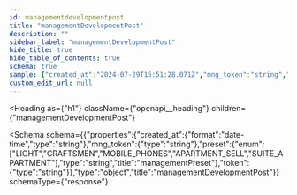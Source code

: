 ```yaml
---
id: managementdevelopmentpost
title: "managementDevelopmentPost"
description: ""
sidebar_label: "managementDevelopmentPost"
hide_title: true
hide_table_of_contents: true
schema: true
sample: {"created_at":"2024-07-29T15:51:28.071Z","mng_token":"string","preset":"LIGHT","token":"string"}
custom_edit_url: null
---
```



<Heading
  as={"h1"}
  className={"openapi__heading"}
  children={"managementDevelopmentPost"}
>
</Heading>





<Schema
  schema={{"properties":{"created_at":{"format":"date-time","type":"string"},"mng_token":{"type":"string"},"preset":{"enum":["LIGHT","CRAFTSMEN","MOBILE_PHONES","APARTMENT_SELL","SUITE_APARTMENT"],"type":"string","title":"managementPreset"},"token":{"type":"string"}},"type":"object","title":"managementDevelopmentPost"}}
  schemaType={"response"}
>
  
</Schema>
            
